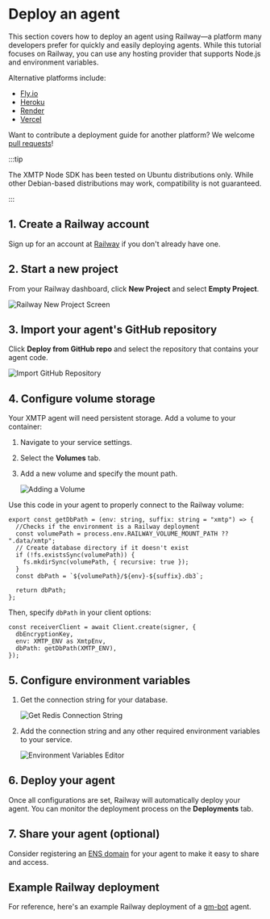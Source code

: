# Deploy an agent

This section covers how to deploy an agent using Railway—a platform many developers prefer for quickly and easily deploying agents. While this tutorial focuses on Railway, you can use any hosting provider that supports Node.js and environment variables.

Alternative platforms include:

- [Fly.io](https://fly.io/)
- [Heroku](https://www.heroku.com/)
- [Render](https://render.com/)
- [Vercel](https://vercel.com)

Want to contribute a deployment guide for another platform? We welcome [pull requests](https://github.com/xmtp/docs-xmtp-org/blob/main/README.md)!

:::tip

The XMTP Node SDK has been tested on Ubuntu distributions only. While other Debian-based distributions may work, compatibility is not guaranteed.

:::

## 1. Create a Railway account

Sign up for an account at [Railway](https://railway.app/) if you don't already have one.

## 2. Start a new project

From your Railway dashboard, click **New Project** and select **Empty Project**.

![Railway New Project Screen](https://github.com/user-attachments/assets/42016550-0ab5-4c6b-a644-39d27746916f)

## 3. Import your agent's GitHub repository

Click **Deploy from GitHub repo** and select the repository that contains your agent code.

![Import GitHub Repository](https://github.com/user-attachments/assets/88305e11-0e8a-4a92-9bbf-d9fece23b42f)

## 4. Configure volume storage

Your XMTP agent will need persistent storage. Add a volume to your container:

1. Navigate to your service settings.
2. Select the **Volumes** tab.
3. Add a new volume and specify the mount path.

   ![Adding a Volume](https://github.com/user-attachments/assets/85c45d1b-ee5b-469a-9c57-6e4a71c8bb92)

Use this code in your agent to properly connect to the Railway volume:

```tsx [Node]
export const getDbPath = (env: string, suffix: string = "xmtp") => {
  //Checks if the environment is a Railway deployment
  const volumePath = process.env.RAILWAY_VOLUME_MOUNT_PATH ?? ".data/xmtp";
  // Create database directory if it doesn't exist
  if (!fs.existsSync(volumePath)) {
    fs.mkdirSync(volumePath, { recursive: true });
  }
  const dbPath = `${volumePath}/${env}-${suffix}.db3`;

  return dbPath;
};
```

Then, specify `dbPath` in your client options:

```tsx [Node]
const receiverClient = await Client.create(signer, {
  dbEncryptionKey,
  env: XMTP_ENV as XmtpEnv,
  dbPath: getDbPath(XMTP_ENV),
});
```

## 5. Configure environment variables

1. Get the connection string for your database.

   ![Get Redis Connection String](https://github.com/user-attachments/assets/0fbebe34-e09f-4bf7-bc8b-b43cbc2b7762)

2. Add the connection string and any other required environment variables to your service.

   ![Environment Variables Editor](https://github.com/user-attachments/assets/4393b179-227e-4c7c-8313-165f191356ff)

## 6. Deploy your agent

Once all configurations are set, Railway will automatically deploy your agent. You can monitor the deployment process on the **Deployments** tab.

## 7. Share your agent (optional)

Consider registering an [ENS domain](https://ens.domains/) for your agent to make it easy to share and access.

## Example Railway deployment

For reference, here's an example Railway deployment of a [gm-bot](https://railway.com/deploy/UCyz5b) agent.
